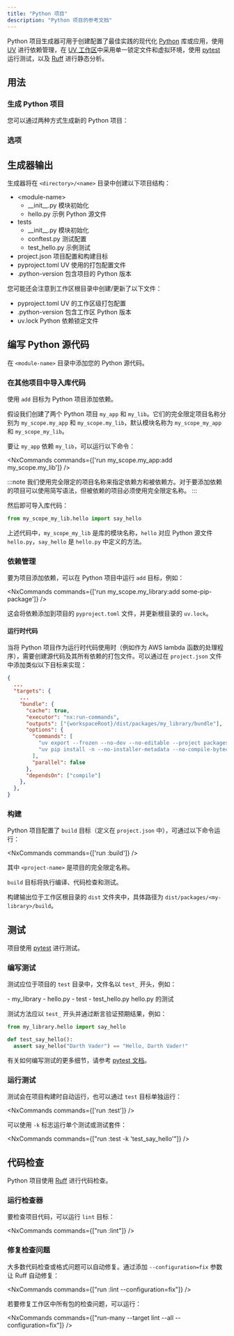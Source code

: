 ```yaml
---
title: "Python 项目"
description: "Python 项目的参考文档"
---
```





Python 项目生成器可用于创建配置了最佳实践的现代化 [Python](https://www.python.org/) 库或应用，使用 [UV](https://docs.astral.sh/uv/) 进行依赖管理，在 [UV 工作区](https://docs.astral.sh/uv/concepts/projects/workspaces/)中采用单一锁定文件和虚拟环境，使用 [pytest](https://docs.pytest.org/en/stable/) 运行测试，以及 [Ruff](https://docs.astral.sh/ruff/) 进行静态分析。

## 用法

### 生成 Python 项目

您可以通过两种方式生成新的 Python 项目：

<RunGenerator generator="py#project" />

### 选项

<GeneratorParameters generator="py#project" />

## 生成器输出

生成器将在 `<directory>/<name>` 目录中创建以下项目结构：

<FileTree>

  - \<module-name>
    - \_\_init\_\_.py 模块初始化
    - hello.py 示例 Python 源文件
  - tests
    - \_\_init\_\_.py 模块初始化
    - conftest.py 测试配置
    - test_hello.py 示例测试
  - project.json 项目配置和构建目标
  - pyproject.toml UV 使用的打包配置文件
  - .python-version 包含项目的 Python 版本

</FileTree>

您可能还会注意到工作区根目录中创建/更新了以下文件：

<FileTree>

  - pyproject.toml UV 的工作区级打包配置
  - .python-version 包含工作区 Python 版本
  - uv.lock Python 依赖锁定文件

</FileTree>

## 编写 Python 源代码

在 `<module-name>` 目录中添加您的 Python 源代码。

### 在其他项目中导入库代码

使用 `add` 目标为 Python 项目添加依赖。

假设我们创建了两个 Python 项目 `my_app` 和 `my_lib`。它们的完全限定项目名称分别为 `my_scope.my_app` 和 `my_scope.my_lib`，默认模块名称为 `my_scope_my_app` 和 `my_scope_my_lib`。

要让 `my_app` 依赖 `my_lib`，可以运行以下命令：

<NxCommands commands={['run my_scope.my_app:add my_scope.my_lib']} />

:::note
我们使用完全限定的项目名称来指定依赖方和被依赖方。对于要添加依赖的项目可以使用简写语法，但被依赖的项目必须使用完全限定名称。
:::

然后即可导入库代码：

```python title="packages/my_app/my_scope_my_app/main.py"
from my_scope_my_lib.hello import say_hello
```

上述代码中，`my_scope_my_lib` 是库的模块名称，`hello` 对应 Python 源文件 `hello.py`，`say_hello` 是 `hello.py` 中定义的方法。

### 依赖管理

要为项目添加依赖，可以在 Python 项目中运行 `add` 目标，例如：

<NxCommands commands={['run my_scope.my_library:add some-pip-package']} />

这会将依赖添加到项目的 `pyproject.toml` 文件，并更新根目录的 `uv.lock`。

#### 运行时代码

当将 Python 项目作为运行时代码使用时（例如作为 AWS lambda 函数的处理程序），需要创建源代码及其所有依赖的打包文件。可以通过在 `project.json` 文件中添加类似以下目标来实现：

```json title="project.json"
{
  ...
  "targets": {
    ...
    "bundle": {
      "cache": true,
      "executor": "nx:run-commands",
      "outputs": ["{workspaceRoot}/dist/packages/my_library/bundle"],
      "options": {
        "commands": [
          "uv export --frozen --no-dev --no-editable --project packages/my_library --package my_scope.my_library -o dist/packages/my_library/bundle/requirements.txt",
          "uv pip install -n --no-installer-metadata --no-compile-bytecode --python-platform x86_64-manylinux2014 --python `uv python pin` --target dist/packages/my_library/bundle -r dist/packages/my_library/bundle/requirements.txt"
        ],
        "parallel": false
      },
      "dependsOn": ["compile"]
    },
  },
}
```

### 构建

Python 项目配置了 `build` 目标（定义在 `project.json` 中），可通过以下命令运行：

<NxCommands commands={['run <project-name>:build']} />

其中 `<project-name>` 是项目的完全限定名称。

`build` 目标将执行编译、代码检查和测试。

构建输出位于工作区根目录的 `dist` 文件夹中，具体路径为 `dist/packages/<my-library>/build`。

## 测试

项目使用 [pytest](https://docs.pytest.org/en/stable/) 进行测试。

### 编写测试

测试应位于项目的 `test` 目录中，文件名以 `test_` 开头，例如：

<FileTree>
  - my_library
    - hello.py
  - test
    - test_hello.py hello.py 的测试
</FileTree>

测试方法应以 `test_` 开头并通过断言验证预期结果，例如：

```python title="test/test_hello.py"
from my_library.hello import say_hello

def test_say_hello():
  assert say_hello("Darth Vader") == "Hello, Darth Vader!"
```

有关如何编写测试的更多细节，请参考 [pytest 文档](https://docs.pytest.org/en/stable/how-to/assert.html#)。

### 运行测试

测试会在项目构建时自动运行，也可以通过 `test` 目标单独运行：

<NxCommands commands={['run <project-name>:test']} />

可以使用 `-k` 标志运行单个测试或测试套件：

<NxCommands commands={["run <project-name>:test -k 'test_say_hello'"]} />

## 代码检查

Python 项目使用 [Ruff](https://docs.astral.sh/ruff/) 进行代码检查。

### 运行检查器

要检查项目代码，可以运行 `lint` 目标：

<NxCommands commands={["run <project-name>:lint"]} />

### 修复检查问题

大多数代码检查或格式问题可以自动修复。通过添加 `--configuration=fix` 参数让 Ruff 自动修复：

<NxCommands commands={["run <project-name>:lint --configuration=fix"]} />

若要修复工作区中所有包的检查问题，可以运行：

<NxCommands commands={["run-many --target lint --all --configuration=fix"]} />
